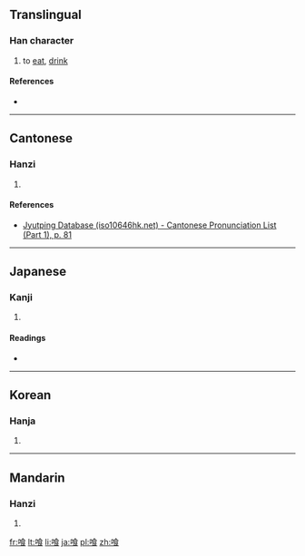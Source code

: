 {{also|餐}}
==Translingual==

===Han character===
{{Han char|rn=30|rad=口|as=09|sn=12|four=|canj=ROIV|ids=⿰口食}}

# to [[eat]], [[drink]]

====References====
* {{Han ref|kx=0201.121|dkj=04015|dj=0424.060|hdz=10658.040|uh=55B0|ud=21936}}

----

==Cantonese==

===Hanzi===
{{yue-hanzi|jyut=[[caan1]]|y=chaan1}}

# {{defn|lang=yue|sort=口09}}

====References====
*[http://www.iso10646hk.net/jp/document/download.jsp Jyutping Database (iso10646hk.net) - Cantonese Pronunciation List (Part 1), p. 81]

----

==Japanese==

===Kanji===
{{ja-kanji|grade=|rs=口09}}

# {{defn|lang=ja|sort=口09}}

====Readings====
* {{ja-readings|on=|kun=[[くう]] (kuu), [[くい]] (kui)}}

----

==Korean==

===Hanja===
{{ko-hanja|hangeul=[[식]]|rv=sik|mr=sik}}

# {{defn|lang=ko|sort=口09}}

----

==Mandarin==

===Hanzi===
{{cmn-hanzi|pin=[[cān]] ([[can1]])|wg=ts'an<sup>1</sup>}}

# {{defn|lang=cmn|sort=口09}}

[[fr:喰]]
[[lt:喰]]
[[li:喰]]
[[ja:喰]]
[[pl:喰]]
[[zh:喰]]